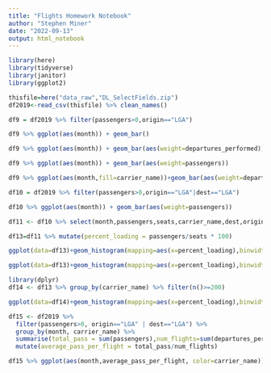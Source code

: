 ```yaml
---
title: "Flights Homework Notebook"
author: "Stephen Miner"
date: "2022-09-13"
output: html_notebook
---
```


```r
library(here)
library(tidyverse)
library(janitor)
library(ggplot2)
```

```r
thisfile=here("data_raw","DL_SelectFields.zip")
df2019<-read_csv(thisfile) %>% clean_names()
```

```r
df9 = df2019 %>% filter(passengers>0,origin=="LGA")
```

```r
df9 %>% ggplot(aes(month)) + geom_bar()
```
```r
df9 %>% ggplot(aes(month)) + geom_bar(aes(weight=departures_performed))
```

```r
df9 %>% ggplot(aes(month)) + geom_bar(aes(weight=passengers))
```

```r
df9 %>% ggplot(aes(month,fill=carrier_name))+geom_bar(aes(weight=departures_performed))
```
```r
df10 = df2019 %>% filter(passengers>0,origin=="LGA"|dest=="LGA")
```

```r
df10 %>% ggplot(aes(month)) + geom_bar(aes(weight=passengers))
```

```r
df11 <- df10 %>% select(month,passengers,seats,carrier_name,dest,origin)

df13=df11 %>% mutate(percent_loading = passengers/seats * 100)
```

```r
ggplot(data=df13)+geom_histogram(mapping=aes(x=percent_loading),binwidth = 5)

```

```r
ggplot(data=df13)+geom_histogram(mapping=aes(x=percent_loading),binwidth = 5)+facet_wrap(~carrier_name)
```

```r
library(dplyr)
df14 <- df13 %>% group_by(carrier_name) %>% filter(n()>=200)
```

```r
ggplot(data=df14)+geom_histogram(mapping=aes(x=percent_loading),binwidth = 5)+facet_wrap(~carrier_name)
```

```r
df15 <- df2019 %>% 
  filter(passengers>0, origin=="LGA" | dest=="LGA") %>% 
  group_by(month, carrier_name) %>% 
  summarise(total_pass = sum(passengers),num_flights=sum(departures_performed)) %>% 
  mutate(average_pass_per_flight = total_pass/num_flights)
```

```r
df15 %>% ggplot(aes(month,average_pass_per_flight, color=carrier_name)) + geom_line() #+ facet_wrap(~carrier_name)
```

